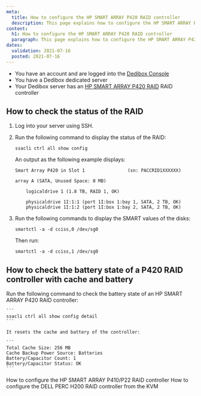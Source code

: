 ```yaml
---
meta:
  title: How to configure the HP SMART ARRAY P420 RAID controller
  description: This page explains how to configure the HP SMART ARRAY P420 RAID controller
content:
  h1: How to configure the HP SMART ARRAY P420 RAID controller
  paragraph: This page explains how to configure the HP SMART ARRAY P420 RAID controller
dates:
  validation: 2021-07-16
  posted: 2021-07-16
---
```


<Message type="requirement">

  - You have an account and are logged into the [Dedibox Console](https://console.online.net) 
  - You have a Dedibox dedicated server 
  - Your Dedibox server has an [HP SMART ARRAY P420 RAID](https://support.hpe.com/hpesc/public/docDisplay?docId=c03223666) RAID controller

</Message>

## How to check the status of the RAID

1. Log into your server using SSH. 

2.  Run the following command to display the status of the RAID: 

    ```
    ssacli ctrl all show config
    ```

    An output as the following example displays: 

    ```
    Smart Array P420 in Slot 1                (sn: PACCRID1XXXXXX)

    array A (SATA, Unused Space: 0 MB)

        logicaldrive 1 (1.8 TB, RAID 1, OK)

        physicaldrive 1I:1:1 (port 1I:box 1:bay 1, SATA, 2 TB, OK)
        physicaldrive 1I:1:2 (port 1I:box 1:bay 2, SATA, 2 TB, OK)
    ```

3. Run the following commands to display the SMART values of the disks: 

    ```
    smartctl -a -d cciss,0 /dev/sg0
    ``` 

    Then run: 

    ```
    smartctl -a -d cciss,1 /dev/sg0
    ```

## How to check the battery state of a P420 RAID controller with cache and battery 

Run the following command to check the battery state of an HP SMART ARRAY P420 RAID controller: 

    ```
    ssacli ctrl all show config detail
    ```

    It resets the cache and battery of the controller:

    ```
    Total Cache Size: 256 MB
    Cache Backup Power Source: Batteries
    Battery/Capacitor Count: 1
    Battery/Capacitor Status: OK
    ```

<Navigation title="See Also">
  <PreviousButton to="/dedibox/hardware/how-to/configure-hp-smart-array-p410/">How to configure the HP SMART ARRAY P410/P22 RAID controller</PreviousButton>
  <NextButton to="/dedibox/hardware/how-to/configure-raid-kvm-h200/">How to configure the DELL PERC H200 RAID controller from the KVM</NextButton>
</Navigation>
